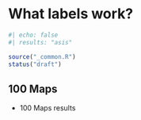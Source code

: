 # What labels work? 

```r
#| echo: false
#| results: "asis"

source("_common.R")
status("draft")
```

## 100 Maps

- 100 Maps results  
